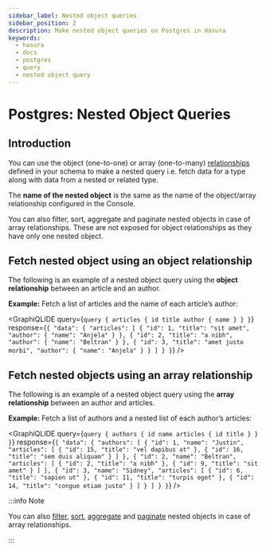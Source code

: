 ```yaml
---
sidebar_label: Nested object queries
sidebar_position: 2
description: Make nested object queries on Postgres in Hasura
keywords:
  - hasura
  - docs
  - postgres
  - query
  - nested object query
---
```



# Postgres: Nested Object Queries

## Introduction

You can use the object (one-to-one) or array (one-to-many)
[relationships](/schema/postgres/table-relationships/index.mdx) defined in your schema to make a nested query i.e. fetch
data for a type along with data from a nested or related type.

The **name of the nested object** is the same as the name of the object/array relationship configured in the Console.

You can also filter, sort, aggregate and paginate nested objects in case of array relationships. These are not exposed
for object relationships as they have only one nested object.

## Fetch nested object using an object relationship

The following is an example of a nested object query using the **object relationship** between an article and an author.

**Example:** Fetch a list of articles and the name of each article’s author:

<GraphiQLIDE
  query={`query {
  articles {
    id
    title
    author {
      name
    }
  }
}`}
  response={`{
  "data": {
    "articles": [
      {
        "id": 1,
        "title": "sit amet",
        "author": {
          "name": "Anjela"
        }
      },
      {
        "id": 2,
        "title": "a nibh",
        "author": {
          "name": "Beltran"
        }
      },
      {
        "id": 3,
        "title": "amet justo morbi",
        "author": {
          "name": "Anjela"
        }
      }
    ]
  }
}`}
/>

## Fetch nested objects using an array relationship

The following is an example of a nested object query using the **array relationship** between an author and articles.

**Example:** Fetch a list of authors and a nested list of each author’s articles:

<GraphiQLIDE
  query={`query {
  authors {
    id
    name
    articles {
      id
      title
    }
  }
}`}
  response={`{
  "data": {
    "authors": [
      {
        "id": 1,
        "name": "Justin",
        "articles": [
          {
            "id": 15,
            "title": "vel dapibus at"
          },
          {
            "id": 16,
            "title": "sem duis aliquam"
          }
        ]
      },
      {
        "id": 2,
        "name": "Beltran",
        "articles": [
          {
            "id": 2,
            "title": "a nibh"
          },
          {
            "id": 9,
            "title": "sit amet"
          }
        ]
      },
      {
        "id": 3,
        "name": "Sidney",
        "articles": [
          {
            "id": 6,
            "title": "sapien ut"
          },
          {
            "id": 11,
            "title": "turpis eget"
          },
          {
            "id": 14,
            "title": "congue etiam justo"
          }
        ]
      }
    ]
  }
}`}
/>

:::info Note

You can also [filter](/queries/postgres/query-filters.mdx#pg-nested-filter),
[sort](/queries/postgres/sorting.mdx#pg-nested-sort),
[aggregate](/queries/postgres/aggregation-queries.mdx#pg-nested-aggregate) and
[paginate](/queries/postgres/pagination.mdx#pg-nested-paginate) nested objects in case of array relationships.

:::
